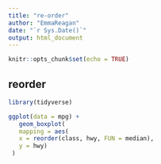 ```yaml
---
title: "re-order"
author: "EmmaReagan"
date: "`r Sys.Date()`"
output: html_document
---
```


```r
knitr::opts_chunk$set(echo = TRUE)
```

## reorder

```r
library(tidyverse)

ggplot(data = mpg) +
   geom_boxplot(
   mapping = aes(
   x = reorder(class, hwy, FUN = median),
   y = hwy)
 )
```

